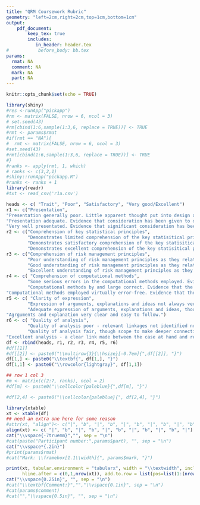 ```yaml
---
title: "QRM Coursework Rubric"
geometry: "left=2cm,right=2cm,top=1cm,bottom=1cm"
output: 
    pdf_document:
        keep_tex: true
        includes:
           in_header: header.tex
#           before_body: bb.tex
params:
  rmat: NA
  comment: NA
  mark: NA
  part: NA
---
```


```r
knitr::opts_chunk$set(echo = TRUE)
```

```r
library(shiny)
#res <-runApp("pickapp")
#rm <- matrix(FALSE, nrow = 6, ncol = 3)
# set.seed(43)
#rm[cbind(1:6,sample(1:3,6, replace = TRUE))] <- TRUE
#rmt <- params$rmat
#if(rmt == "NA"){
#  rmt <- matrix(FALSE, nrow = 6, ncol = 3)
#set.seed(43)
#rmt[cbind(1:6,sample(1:3,6, replace = TRUE))] <- TRUE
#}
#ranks <- apply(rmt, 1, which)
# ranks <- c(3,2,1) 
#shiny::runApp("pickapp.R")
#ranks <- ranks + 1
library(readr)
#txt <- read_csv('r1a.csv')

heads <- c( "Trait", "Poor", "Satisfactory", "Very good/Excellent")
r1 <- c("Presentation",
"Presentation generally poor. Little apparent thought put into design and layout of the report. Inadequate appearance of graphs and tables",
"Presentation adequate. Evidence that consideration has been given to design and layout of the report. Adequate appearance of graphs and tables",
"Very well presentated. Evidence that significant consideration has been given to design and layout of the report. Apprearance of graphs and tables very good/excellent")
r2 <- c("Comprehension of key statistical principles",
        "Demonstrates limited comprehension of the key statisitical principles relevant to this courswork. Fair understanding of the definitions of terms but little understanding demonstrated of their importance or relevance in describing risk.",
        "Demonstrates satisfactory comprehension of the key statisitical principles relevant to this courswork. Good understanding of the definitions of terms and fair uderstanding demonstrated of their importance or relevance in describing risk.",
        "Demonstrates excellent comprehension of the key statisitical principles relevant to this courswork. Very good understanding of the definitions of terms and of their importance or relevance in describing risk.")
r3 <- c("Comprehension of risk management principles",
        "Poor understanding of risk management principles as they relate to this coursework.",
        "Good understanding of risk management principles as they relate to this coursework.",
        "Excellent understanding of risk management principles as they relate to this coursework.")
r4 <- c( "Comprehension of computational methods",
        "Some serious errors in the computational methods employed. Evidence that the relevant computational techniques have not been well understood. ",
        "Computational methods by and large correct. Evidence that the relevant computational techniques have been adquately understood.",
"Computational methods employed virtually error-free. Evidence that the relevant computational techniques have been very well understood.")
r5 <- c( "Clarity of expression",
        "Expression of arguments, explanations and ideas not always very clear, and sometimes difficult to follow. ",
        "Adequate expression of arguments, explanations and ideas, though on occasion there is some difficulty encountered by the reader in following them.",
"Agrguments and explanation very clear and easy to follow.")
r6 <- c( "Quality of analysis",
        "Quality of analysis poor - relevant linkages not identified nor connections made.",
        "Quality of analysis fair, though scope to make deeper connections.",
"Excellent analysis - a clear link made between the case at hand and relevant concepts.")
df <- rbind(heads, r1, r2, r3, r4, r5, r6)
#df[[1]]
#df[[2]] <- paste0("\\multirow{3}{\\hsize}[-0.7em]{",df[[2]], "}")
df[1,] <- paste0("\\textbf{", df[1,], "}")
df[1,1] <- paste0("\\rowcolor{lightgray}", df[1,1])

## row 1 col 3
#m <- matrix(c(2:7, ranks), ncol = 2)
#df[m] <- paste0("\\cellcolor{paleblue}{",df[m], "}")

#df[2,4] <- paste0("\\cellcolor{paleblue}{", df[2,4], "}")

library(xtable)
xt <- xtable(df)
## need an extra one here for some reason
#attr(xt, "align")<- c("|", "b", "|", "b", "|", "b", "|", "b", "|", "b", "|", "b", "|", "s", "|")
align(xt) <- c( "|", "b", "|", "b", "|", "b", "|", "b", "|", "b", "|")
cat("\\vspace{-7truemm}","", sep = "\n")
#cat(paste("Participant number:",params$part), "", sep = "\n")
cat("\\vspace*{.2in}")
#print(params$rmat)
#cat("Mark: \\framebox[1.1\\width]{", params$mark, "}")

print(xt, tabular.environment = "tabularx", width = "\\textwidth", include.rownames = FALSE, include.colnames = FALSE ,sanitize.text.function = function(x) x,
      hline.after = c(0,1,nrow(xt)), add.to.row = list(pos=list(1:(nrow(xt)-1)),  command = "\\cline{1-4}"), comment = FALSE)
cat("\\vspace{0.25in}", "", sep = "\n")
#cat("\\textbf{Comment:}","","\\vspace{0.1in}", sep = "\n")
#cat(params$comment)
#cat("","\\vspace{0.5in}", "", sep = "\n")
```